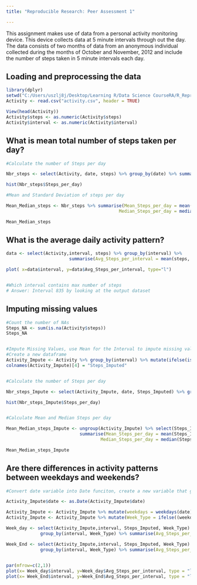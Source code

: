 ---
title: "Reproducible Research: Peer Assessment 1"

---

This assignment makes use of data from a personal activity monitoring device. This device collects data at 5 minute intervals through out the day. The data consists of two months of data from an anonymous individual collected during the months of October and November, 2012 and include the number of steps taken in 5 minute intervals each day.


## Loading and preprocessing the data
```{r}
library(dplyr)
setwd("C:/Users/uszlj8j/Desktop/Learning R/Data Science CourseRA/R_Reproducable_Research")
Activity <- read.csv("activity.csv", header = TRUE)

View(head(Activity))
Activity$steps <- as.numeric(Activity$steps)
Activity$interval <- as.numeric(Activity$interval)

```




## What is mean total number of steps taken per day?
```{r, echo=TRUE}

#Calculate the number of Steps per day

Nbr_steps <- select(Activity, date, steps) %>% group_by(date) %>% summarise(Steps_per_day = sum(steps))

hist(Nbr_steps$Steps_per_day)

#Mean and Standard Deviation of steps per day

Mean_Median_steps <- Nbr_steps %>% summarise(Mean_Steps_per_day = mean(Steps_per_day, na.rm = TRUE), 
                                           Median_Steps_per_day = median(Steps_per_day, na.rm = TRUE))

Mean_Median_steps
```



## What is the average daily activity pattern?
```{r, echo=TRUE}

data <- select(Activity,interval, steps) %>% group_by(interval) %>% 
                        summarise(Avg_Steps_per_interval = mean(steps, na.rm = TRUE))

plot( x=data$interval, y=data$Avg_Steps_per_interval, type="l")


#Which interval contains max number of steps
# Answer: Interval 835 by looking at the output dataset

```



## Imputing missing values
```{r}

#Count the number of NAs
Steps_NA <- sum(is.na(Activity$steps))
Steps_NA


#Impute Missing Values, use Mean for the Interval to impute missing values
#Create a new dataframe
Activity_Impute <- Activity %>% group_by(interval) %>% mutate(ifelse(is.na(steps),mean(steps, na.rm = TRUE),steps))
colnames(Activity_Impute)[4] = "Steps_Imputed"


#Calculate the number of Steps per day

Nbr_steps_Impute <- select(Activity_Impute, date, Steps_Imputed) %>% group_by(date) %>% summarise(Steps_per_day = sum(Steps_Imputed))

hist(Nbr_steps_Impute$Steps_per_day)


#Calculate Mean and Median Steps per day

Mean_Median_steps_Impute <- ungroup(Activity_Impute) %>% select(Steps_Imputed)  %>% 
                            summarise(Mean_Steps_per_day = mean(Steps_Imputed), 
                                    Median_Steps_per_day = median(Steps_Imputed))

Mean_Median_steps_Impute

```



## Are there differences in activity patterns between weekdays and weekends?
```{r}

#Convert date variable into Date funciton, create a new variable that gives the weekday

Activity_Impute$date <- as.Date(Activity_Impute$date)

Activity_Impute <- Activity_Impute %>% mutate(weekdays = weekdays(date))
Activity_Impute <- Activity_Impute %>% mutate(Week_Type = ifelse((weekdays %in% c("Saturday", "Sunday")),"Week_End", "Week_Day"))

Week_day <- select(Activity_Impute,interval, Steps_Imputed, Week_Type) %>% filter(Week_Type == "Week_Day") %>%
             group_by(interval, Week_Type) %>% summarise(Avg_Steps_per_interval = mean(Steps_Imputed, na.rm = TRUE))

Week_End <- select(Activity_Impute,interval, Steps_Imputed, Week_Type) %>% filter(Week_Type == "Week_End") %>%
             group_by(interval, Week_Type) %>% summarise(Avg_Steps_per_interval = mean(Steps_Imputed, na.rm = TRUE))

 
par(mfrow=c(2,1)) 
plot(x= Week_day$interval, y=Week_day$Avg_Steps_per_interval, type = "l")
plot(x= Week_End$interval, y=Week_End$Avg_Steps_per_interval, type = "l")

```

